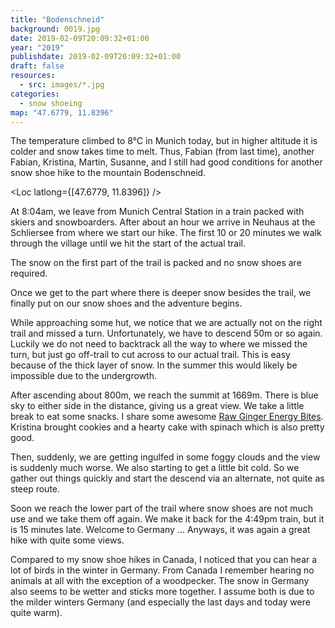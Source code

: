 ```yaml
---
title: "Bodenschneid"
background: 0019.jpg
date: 2019-02-09T20:09:32+01:00
year: "2019"
publishdate: 2019-02-09T20:09:32+01:00
draft: false
resources:
  - src: images/*.jpg
categories:
  - snow shoeing
map: "47.6779, 11.8396"
---
```


The temperature climbed to 8°C in Munich today, but in higher altitude it is
colder and snow takes time to melt. Thus, Fabian (from last time), another
Fabian, Kristina, Martin, Susanne, and I still had good conditions for
another snow shoe hike to the mountain Bodenschneid.

<Loc latlong={[47.6779, 11.8396]} />

At 8:04am, we leave from Munich Central Station in a train packed with skiers and
snowboarders. After about an hour we arrive in Neuhaus at the Schliersee from
where we start our hike. The first 10 or 20 minutes we walk through the
village until we hit the start of the actual trail.

<Rimg src="0001.jpg" caption="Neuhaus and the Schliersee" />

The snow on the first part of the trail is packed and no snow shoes are
required.

<Rimg src="0002.jpg" alt="Taking a short break" />

Once we get to the part where there is deeper snow besides the trail, we finally
put on our snow shoes and the adventure begins.

<Rimg src="0003.jpg" alt="Kristina, Martin, and Fabian following" />

While approaching some hut, we notice that we are actually not on the right
trail and missed a turn. Unfortunately, we have to descend 50m or so again.
Luckily we do not need to backtrack all the way to where we missed the turn, but
just go off-trail to cut across to our actual trail. This is easy because of the
thick layer of snow. In the summer this would likely be impossible due to the
undergrowth.

<Gallery>
  <Rimg src="0004.jpg" alt="A hut covered in deep snow" />
  <Rimg
    src="0005.jpg"
    caption="Descending a little bit before going off-trail which is much more fun than this boring wide road."
  />
  <Rimg src="0006.jpg" alt="Susanne and Fabian leading the way" />
  <Rimg
    src="0007.jpg"
    caption="The Bodenschneid. We could see the summit cross, but it is quite hard to discern on this photo (though possible)."
  />
  <Rimg src="0008.jpg" alt="Fabian and Kristina going uphill" />
  <Rimg src="0009.jpg" alt="Fabian in front of another snow covered hut" />
  <Rimg src="0010.jpg" alt="More huts" />
  <Rimg
    src="0011.jpg"
    caption="Around to the backside of the mountain, we discover a ski location."
  />
  <Rimg src="0012.jpg" caption="The snow formed an interesting pattern here." />
  <Rimg src="0013.jpg" alt="Approaching the final climb" />
  <Rimg
    src="0014.jpg"
    caption="The final and steepest climb. In some spots it was quite difficult to get up."
  />
  <Rimg src="0015.jpg" alt="Susanne, Martin, and Kristina following" />
  <Rimg src="0016.jpg" caption="About half-way up the steep climb." />
  <Rimg
    src="0017.jpg"
    caption="The great view after finally reaching the top of the ridge."
  />
</Gallery>

<Pano src="0018.jpg" alt="Panoramic view from the Bodenschneid ridge" />

<Rimg src="0019.jpg" caption="The final part before the summit." />

<Rimg src="0020.jpg" alt="With view of the Tegernsee." />

<Rimg src="0021.jpg" alt="Proof that I made it." />

After ascending about 800m, we reach the summit at 1669m. There is blue sky to
either side in the distance, giving us a great view. We take a little break to
eat some snacks. I share some awesome [Raw Ginger Energy
Bites](http://www.onegreenplanet.org/vegan-recipe/raw-ginger-energy-bites/).
Kristina brought cookies and a hearty cake with spinach which is also pretty
good.

Then, suddenly, we are getting ingulfed in some foggy clouds and the view is
suddenly much worse. We also starting to get a little bit cold. So we gather out
things quickly and start the descend via an alternate, not quite as steep route.

<Gallery>
  <Rimg src="0022.jpg" alt="Starting the descend" />
  <Rimg src="0023.jpg" alt="View on the descend" />
  <Rimg
    src="0024.jpg"
    caption="During the descend the sun breaks out again and gives us a nice golden light."
  />
  <Rimg
    src="0025.jpg"
    caption="It is easy to topple over when descending.  Luckily, the snow is soft."
  />
  <Rimg
    src="0026.jpg"
    caption="Breaking trail through deep snow because that is more fun than the actual trail."
  />
  <Rimg src="0027.jpg" alt="Martin and Fabian breaking trail" />
  <Rimg
    src="0028.jpg"
    caption="Susanne standing rock solid, while Kristina and Fabian have some trouble with their balance."
  />
  <Rimg src="0029.jpg" caption="Are some starting to get tired?" />
  <Rimg
    src="0030.jpg"
    alt="Martin, Fabian, and Sussane standing in the golden sunlight"
  />
  <Rimg src="0031.jpg" alt="Near the huts for the skiers" />
  <Rimg src="0032.jpg" alt="Almost back to that one snow covered hut" />
  <Rimg
    src="0033.jpg"
    caption="Running downhill in snow shoes can be a lot of fun. And catapults lots of snow against your back."
  />
</Gallery>

Soon we reach the lower part of the trail where snow shoes are not much use and
we take them off again. We make it back for the 4:49pm train, but it is 15
minutes late. Welcome to Germany ... Anyways, it was again a great hike with
quite some views.

Compared to my snow shoe hikes in Canada, I noticed that you can hear a lot of
birds in the winter in Germany. From Canada I remember hearing no animals at all
with the exception of a woodpecker. The snow in Germany also seems to be wetter
and sticks more together. I assume both is due to the milder winters Germany
(and especially the last days and today were quite warm).
